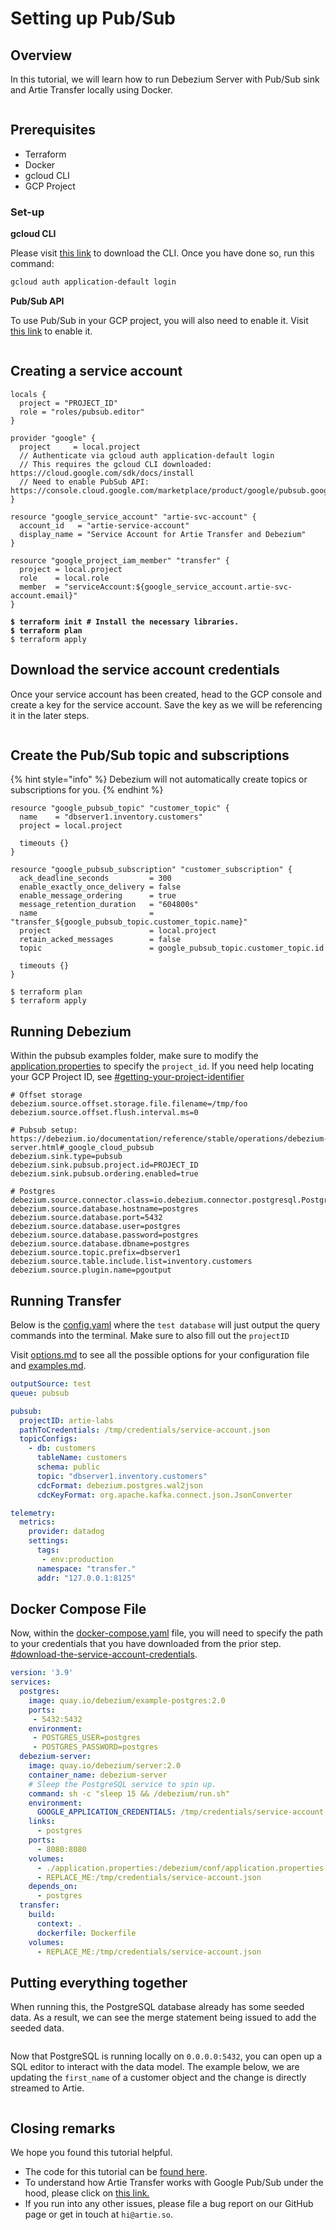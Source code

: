 # Setting up Pub/Sub

## Overview

In this tutorial, we will learn how to run Debezium Server with Pub/Sub sink and Artie Transfer locally using Docker.

<figure><img src="../.gitbook/assets/image (30).png" alt=""><figcaption></figcaption></figure>

## Prerequisites

* Terraform
* Docker
* gcloud CLI
* GCP Project

### Set-up

**gcloud CLI**

Please visit [this link](https://cloud.google.com/sdk/docs/install) to download the CLI. Once you have done so, run this command:

```bash
gcloud auth application-default login
```

**Pub/Sub API**

To use Pub/Sub in your GCP project, you will also need to enable it. Visit [this link](https://console.cloud.google.com/marketplace/product/google/pubsub.googleapis.com) to enable it.

<figure><img src="../.gitbook/assets/image (28).png" alt=""><figcaption></figcaption></figure>

## Creating a service account

```hcl
locals {
  project = "PROJECT_ID"
  role = "roles/pubsub.editor"
}

provider "google" {
  project     = local.project
  // Authenticate via gcloud auth application-default login
  // This requires the gcloud CLI downloaded: https://cloud.google.com/sdk/docs/install
  // Need to enable PubSub API: https://console.cloud.google.com/marketplace/product/google/pubsub.googleapis.com
}

resource "google_service_account" "artie-svc-account" {
  account_id   = "artie-service-account"
  display_name = "Service Account for Artie Transfer and Debezium"
}

resource "google_project_iam_member" "transfer" {
  project = local.project
  role    = local.role
  member  = "serviceAccount:${google_service_account.artie-svc-account.email}"
}
```

<pre class="language-bash"><code class="lang-bash"><strong>$ terraform init # Install the necessary libraries.
</strong><strong>$ terraform plan
</strong>$ terraform apply
</code></pre>

## Download the service account credentials

Once your service account has been created, head to the GCP console and create a key for the service account. Save the key as we will be referencing it in the later steps.

<figure><img src="../.gitbook/assets/image (13).png" alt=""><figcaption></figcaption></figure>

## Create the Pub/Sub topic and subscriptions

{% hint style="info" %}
Debezium will not automatically create topics or subscriptions for you.
{% endhint %}

```hcl
resource "google_pubsub_topic" "customer_topic" {
  name    = "dbserver1.inventory.customers"
  project = local.project

  timeouts {}
}

resource "google_pubsub_subscription" "customer_subscription" {
  ack_deadline_seconds         = 300
  enable_exactly_once_delivery = false
  enable_message_ordering      = true
  message_retention_duration   = "604800s"
  name                         = "transfer_${google_pubsub_topic.customer_topic.name}"
  project                      = local.project
  retain_acked_messages        = false
  topic                        = google_pubsub_topic.customer_topic.id

  timeouts {}
}
```

```
$ terraform plan
$ terraform apply
```

## Running Debezium

Within the pubsub examples folder, make sure to modify the [application.properties](https://github.com/artie-labs/transfer/blob/master/examples/pubsub\_postgres/application.properties) to specify the `project_id`. If you need help locating your GCP Project ID, see [#getting-your-project-identifier](../real-time-destinations/bigquery.md#getting-your-project-identifier "mention")

```properties
# Offset storage
debezium.source.offset.storage.file.filename=/tmp/foo
debezium.source.offset.flush.interval.ms=0

# Pubsub setup: https://debezium.io/documentation/reference/stable/operations/debezium-server.html#_google_cloud_pubsub
debezium.sink.type=pubsub
debezium.sink.pubsub.project.id=PROJECT_ID
debezium.sink.pubsub.ordering.enabled=true

# Postgres
debezium.source.connector.class=io.debezium.connector.postgresql.PostgresConnector
debezium.source.database.hostname=postgres
debezium.source.database.port=5432
debezium.source.database.user=postgres
debezium.source.database.password=postgres
debezium.source.database.dbname=postgres
debezium.source.topic.prefix=dbserver1
debezium.source.table.include.list=inventory.customers
debezium.source.plugin.name=pgoutput
```

## Running Transfer

Below is the [config.yaml](https://github.com/artie-labs/transfer/blob/master/examples/pubsub\_postgres/config.yaml) where the `test database` will just output the query commands into the terminal. Make sure to also fill out the `projectID`&#x20;

Visit [options.md](../running-transfer/options.md "mention") to see all the possible options for your configuration file and [examples.md](../running-transfer/examples.md "mention").

```yaml
outputSource: test
queue: pubsub

pubsub:
  projectID: artie-labs
  pathToCredentials: /tmp/credentials/service-account.json
  topicConfigs:
    - db: customers
      tableName: customers
      schema: public
      topic: "dbserver1.inventory.customers"
      cdcFormat: debezium.postgres.wal2json
      cdcKeyFormat: org.apache.kafka.connect.json.JsonConverter

telemetry:
  metrics:
    provider: datadog
    settings:
      tags:
       - env:production
      namespace: "transfer."
      addr: "127.0.0.1:8125"
```

## Docker Compose File

Now, within the [docker-compose.yaml](https://github.com/artie-labs/transfer/blob/master/examples/pubsub\_postgres/docker-compose.yaml) file, you will need to specify the path to your credentials that you have downloaded from the prior step. [#download-the-service-account-credentials](setting-up-pub-sub.md#download-the-service-account-credentials "mention").

```yaml
version: '3.9'
services:
  postgres:
    image: quay.io/debezium/example-postgres:2.0
    ports:
     - 5432:5432
    environment:
     - POSTGRES_USER=postgres
     - POSTGRES_PASSWORD=postgres
  debezium-server:
    image: quay.io/debezium/server:2.0
    container_name: debezium-server
    # Sleep the PostgreSQL service to spin up.
    command: sh -c "sleep 15 && /debezium/run.sh"
    environment:
      GOOGLE_APPLICATION_CREDENTIALS: /tmp/credentials/service-account.json
    links:
      - postgres
    ports:
      - 8080:8080
    volumes:
      - ./application.properties:/debezium/conf/application.properties
      - REPLACE_ME:/tmp/credentials/service-account.json
    depends_on:
      - postgres
  transfer:
    build:
      context: .
      dockerfile: Dockerfile
    volumes:
      - REPLACE_ME:/tmp/credentials/service-account.json
```

## Putting everything together

When running this, the PostgreSQL database already has some seeded data. As a result, we can see the merge statement being issued to add the seeded data.

<figure><img src="../.gitbook/assets/gif.gif" alt=""><figcaption></figcaption></figure>

Now that PostgreSQL is running locally on `0.0.0.0:5432`, you can open up a SQL editor to interact with the data model. The example below, we are updating the `first_name` of a customer object and the change is directly streamed to Artie.

<figure><img src="../.gitbook/assets/Mar-07-2023 16-51-34.gif" alt=""><figcaption></figcaption></figure>

## Closing remarks

We hope you found this tutorial helpful.&#x20;

* The code for this tutorial can be [found here](https://github.com/artie-labs/transfer/tree/master/examples/pubsub\_postgres).&#x20;
* To understand how Artie Transfer works with Google Pub/Sub under the hood, please click on [this link.](https://docs.google.com/document/d/1scNkmFS8FEG-GqSKe9bcRwxrqk8us7waPJr5eNbtoCk/edit?usp=sharing)
* If you run into any other issues, please file a bug report on our GitHub page or get in touch at `hi@artie.so`.



